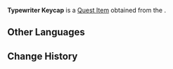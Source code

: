 {{Item Infobox
|id          = 120437
|image       = Item Typewriter Keycap.png
|type        = Quest Items
|description = A newly purchased keycap. Though it does not quite fit in with its counterparts already on the typewriter... Well, let's just make do for now.
|source1     = [[A Certain Trifle]]
}}
'''Typewriter Keycap''' is a [[Quest Item]] obtained from the {{Quest|A Certain Trifle}}.

==Other Languages==
{{Other Languages
|en      = Typewriter Keycap
|zhs     = 打字机的键帽
|zhs_rm  = Dǎzìjī de Jiànmào
|zht     = 打字機的鍵帽
|zht_rm  = Dǎzìjī de Jiànmào
|zh_tl   = Typewriter's Keycap
|ja      = タイプライターのキーキャップ
|ja_rm   = Taipuraitaa no Kiikyappu
|ja_tl   = Typewriter's Keycap
|ko      = 타자기의 키캡
|ko_rm   = 
|ko_tl   = 
|es      = Tecla de una máquina de escribir
|es_tl   = Typewriter Key
|fr      = Capuchon de touche de dactylographeuse
|fr_tl   = Dactylographer Keycap
|fr_note = {{Fr|Dactylographeuse}} is a coined word for a typewriter, the actual word in French is {{Fr|machine à écrire.}}
|ru      = Клавиша для машинки
|ru_tl   = 
|th      = ปุ่มแป้นพิมพ์ของเครื่องพิมพ์ดีด
|th_rm   = 
|th_tl   = 
|vi      = Phím Của Máy Đánh Chữ
|vi_tl   = 
|de      = Tastenkappe einer Schreibmaschine
|de_tl   = A Typewriter's Keycap
|id      = Tuts Mesin Ketik
|id_tl   = Typewriter Key
|pt      = Tecla de Datilografadora
|pt_tl   = 
|tr      = Daktilo Tuşu
|tr_tl   = 
|it      = Copritasto per macchina da scrivere
|it_tl   = 
}}

==Change History==
{{Change History|4.0}}